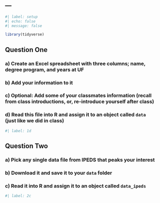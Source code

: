 ---
---

```r
#| label: setup
#| echo: false
#| message: false

library(tidyverse)
```

## Question One

### a) Create an Excel spreadsheet with three columns; name, degree program, and years at UF

### b) Add your information to it

### c) Optional: Add some of your classmates information (recall from class introductions, or, re-introduce yourself after class)

### d) Read this file into R and assign it to an object called `data` (just like we did in class)

```r
#| label: 1d

```

```{=typst}
// Hint: You'll need a new package to read Excel files, between Google and asking your friends, you should be able to figure it out

// FYI: This is a special kind of code block (a raw typst comment) which is a great way of adding notes to your file that won't show up in the final pdf such as notes to yourself, feedback from reviewers, questions/prompts, etc.. It's also how I will give your assignment feedback. You don't need to worry about using them for now, but you might find them useful later on for planning your final projects etc.
```
## Question Two

### a) Pick any single data file from IPEDS that peaks your interest

### b) Download it and save it to your `data` folder

### c) Read it into R and assign it to an object called `data_ipeds`

```r
#| label: 2c

```

```{=typst}
// Once complete, turn in the .R script (no data etc.), .qmd file, and the PDF output to Canvas by the due date (Tuesday 12:00pm following the lesson).
// Assignments will be graded before next lesson on Wednesday in line with the grading policy outlined in the syllabus.
```
